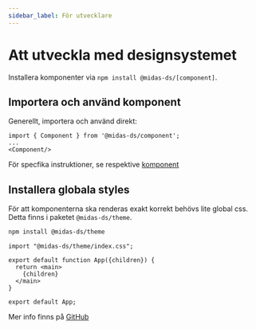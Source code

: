 ```yaml
---
sidebar_label: För utvecklare
---
```


# Att utveckla med designsystemet

Installera komponenter via `npm install @midas-ds/[component]`.

## Importera och använd komponent

Generellt, importera och använd direkt:

```tsx
import { Component } from '@midas-ds/component';
...
<Component/>
```

För specfika instruktioner, se respektive [komponent](/components)

## Installera globala styles

För att komponenterna ska renderas exakt korrekt behövs lite global css. Detta finns i paketet `@midas-ds/theme`.

```bash npm2yarn
npm install @midas-ds/theme
```
```tsx {1} title="App.tsx (rootfilen i din app)"
import "@midas-ds/theme/index.css";

export default function App({children}) {
  return <main>
    {children}
  </main>
}

export default App;
```

Mer info finns på [GitHub](https://github.com/migrationsverket/midas)